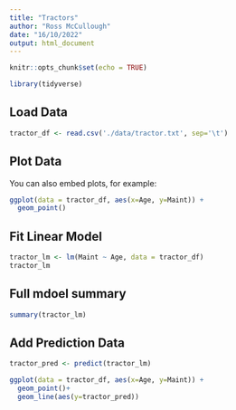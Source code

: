 ```yaml
---
title: "Tractors"
author: "Ross McCullough"
date: "16/10/2022"
output: html_document
---
```


```r
knitr::opts_chunk$set(echo = TRUE)
```

```r
library(tidyverse)
```


## Load Data

```r
tractor_df <- read.csv('./data/tractor.txt', sep='\t')
```

## Plot Data

You can also embed plots, for example:

```r
ggplot(data = tractor_df, aes(x=Age, y=Maint)) +
  geom_point()
```

## Fit Linear Model

```r
tractor_lm <- lm(Maint ~ Age, data = tractor_df)
tractor_lm

```

## Full mdoel summary

```r
summary(tractor_lm)
```

## Add Prediction Data

```r
tractor_pred <- predict(tractor_lm)

ggplot(data = tractor_df, aes(x=Age, y=Maint)) +
  geom_point()+
  geom_line(aes(y=tractor_pred))
```

